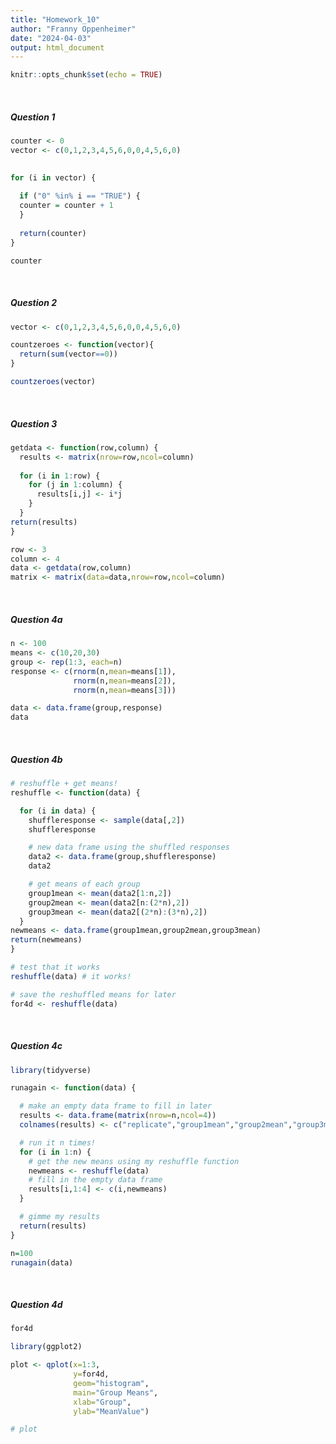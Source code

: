 ```yaml
---
title: "Homework_10"
author: "Franny Oppenheimer"
date: "2024-04-03"
output: html_document
---
```


```r
knitr::opts_chunk$set(echo = TRUE)
```

<br/>

##### Question 1

```r

counter <- 0
vector <- c(0,1,2,3,4,5,6,0,0,4,5,6,0)
  

for (i in vector) {
  
  if ("0" %in% i == "TRUE") {
  counter = counter + 1
  }
  
  return(counter)
}

counter

```

<br/>

##### Question 2

```r

vector <- c(0,1,2,3,4,5,6,0,0,4,5,6,0)

countzeroes <- function(vector){
  return(sum(vector==0))
}

countzeroes(vector)

```

<br/>

##### Question 3

```r

getdata <- function(row,column) {
  results <- matrix(nrow=row,ncol=column)
  
  for (i in 1:row) {
    for (j in 1:column) {
      results[i,j] <- i*j
    }
  }
return(results)
}

row <- 3
column <- 4
data <- getdata(row,column)
matrix <- matrix(data=data,nrow=row,ncol=column)

```

<br/>

##### Question 4a

```r

n <- 100
means <- c(10,20,30)
group <- rep(1:3, each=n)
response <- c(rnorm(n,mean=means[1]),
              rnorm(n,mean=means[2]),
              rnorm(n,mean=means[3]))

data <- data.frame(group,response)
data

```

<br/>

##### Question 4b

```r

# reshuffle + get means!
reshuffle <- function(data) {

  for (i in data) {
    shuffleresponse <- sample(data[,2])
    shuffleresponse

    # new data frame using the shuffled responses
    data2 <- data.frame(group,shuffleresponse)
    data2

    # get means of each group
    group1mean <- mean(data2[1:n,2])
    group2mean <- mean(data2[n:(2*n),2])
    group3mean <- mean(data2[(2*n):(3*n),2])
  }
newmeans <- data.frame(group1mean,group2mean,group3mean)
return(newmeans)
}

# test that it works
reshuffle(data) # it works!

# save the reshuffled means for later
for4d <- reshuffle(data) 

```

<br/>

##### Question 4c

```r

library(tidyverse)

runagain <- function(data) {

  # make an empty data frame to fill in later
  results <- data.frame(matrix(nrow=n,ncol=4))
  colnames(results) <- c("replicate","group1mean","group2mean","group3mean")

  # run it n times!
  for (i in 1:n) {
    # get the new means using my reshuffle function
    newmeans <- reshuffle(data)
    # fill in the empty data frame
    results[i,1:4] <- c(i,newmeans)
  }

  # gimme my results
  return(results)
}

n=100
runagain(data)

```

<br/>

##### Question 4d

```r

for4d

library(ggplot2)

plot <- qplot(x=1:3,
              y=for4d, 
              geom="histogram",
              main="Group Means",
              xlab="Group",
              ylab="MeanValue")

# plot

```


